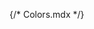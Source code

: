 {/* Colors.mdx */}

<Meta title="Colors" />

<ColorPalette>
    <ColorItem
        title="Primary"
        subtitle="Color shades"
        colors={{
            100: " hsla(147, 100%, 21%, 1)",
            200: "hsla(147, 64%, 38%, 1)",
            300: "hsla(147, 51%, 61%, 1)",
            400: "hsla(147, 100%, 85%, 1)",
        }}
    />
    <ColorItem
        title="Semantic State Color"
        subtitle=""
        colors={{
            Info: "hsla(216, 96%, 60%, 1)",
            success: "hsla(145, 63%, 42%, 1)",
            warning: "hsla(44, 94%, 48%, 1)",
            error: "hsla(0, 72%, 52%, 1)",
        }}
    />
    <ColorItem
        title="Accent"
        subtitle="used for highlighting, links and more"
        colors={{ Main: "hsla(147, 100%, 11%, 1)" }}
    />
    <ColorItem
        title="Click State"
        subtitle=""
        colors={{ Main: "hsla(147, 100%, 26%, 1)" }}
    />
    <ColorItem
        title="Neutral"
        subtitle=""
        colors={{
            100: "hsla(220, 50%, 98%, 1)",
            200: "hsla(218, 40%, 96%, 1)",
            300: "hsla(220, 13%, 91%, 1)",
            400: "hsla(0, 1%, 84%, 1)",
            500: "hsla(0, 0%, 74%, 1)",
            600: "hsla(211, 19%, 55%, 1)",
            700: "hsla(0, 8%, 22%, 1)",
            800: "hsla(221, 39%, 11%, 1)",
        }}
    />
    <ColorItem
        title="Others"
        subtitle=""
        colors={{
            borderLight: "hsla(210, 38%, 95%, 1)",
            LightText: "hsla(0, 4%, 32%, 1)",
        }}
    />
</ColorPalette>

